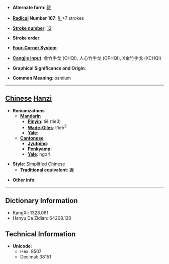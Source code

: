* '''Alternate form''': [[鋨]]

* '''[[Wiktionary:Chinese radical index| Radical]] Number 167''': [[Wiktionary:Chinese radical index 钅|钅]]+7 strokes

* '''[[Wiktionary:Chinese total strokes index|Stroke number]]''': [[Wiktionary:Chinese total strokes index 12|12]]

* '''Stroke order''': 

* '''[[Wiktionary:Chinese four corner index|Four-Corner System]]''': 

* '''[[Wiktionary:Chinese Cangjie index|Cangjie input]]''': 金竹手戈 (CHQI), 人心竹手戈 (OPHQI), X金竹手戈 (XCHQI)

* '''Graphical Significance and Origin''': 

* '''Common Meaning''': osmium

----

== [[Chinese]] [[Hanzi]] ==

* '''Romanizations'''
** '''[[Mandarin]]'''
*** '''[[Pinyin]]''': tiě (tie3)
*** '''[[Wade-Giles]]''': t'ieh<sup>3</sup>
*** '''[[Yale]]''': 
** '''[[Cantonese]]'''
*** '''[[Jyutping]]''':
*** '''[[Penkyamp]]''': 
*** '''[[Yale]]''': ngo4

* '''Style''': [[Simplified Chinese]] 
** '''[[Traditional Chinese|Traditional]] equivalent''': [[鋨]]

* '''Other info''': 

----

== Dictionary Information ==

* KangXi: 1328.061
* Hanyu Da Zidian: 64208.120

== Technical Information ==

* '''Unicode''':
** Hex: 9507
** Decimal: 38151
